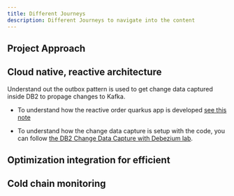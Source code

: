 ```yaml
---
title: Different Journeys
description: Different Journeys to navigate into the content
---
```


## Project Approach


## Cloud native, reactive architecture

Understand out the outbox pattern is used to get change data captured inside DB2 to propage changes to Kafka.

* To understand how the reactive order quarkus app is developed [see this note](/solution/orderms/)

* To understand how the change data capture is setup with the code, you can follow [the DB2 Change Data Capture with Debezium lab](https://ibm-cloud-architecture.github.io/refarch-eda/use-cases/db2-debezium/).

## Optimization integration for efficient

## Cold chain monitoring